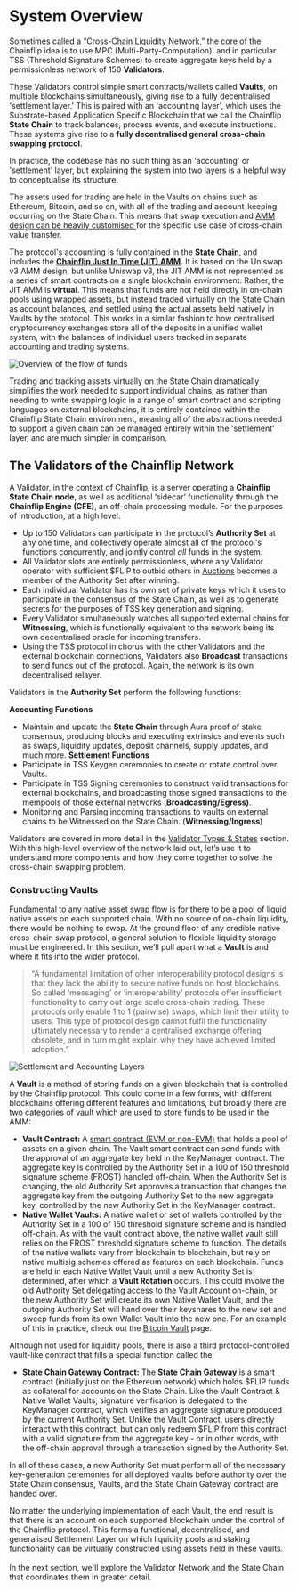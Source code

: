 # System Overview

Sometimes called a “Cross-Chain Liquidity Network,” the core of the Chainflip idea is to use MPC (Multi-Party-Computation), and in particular TSS (Threshold Signature Schemes) to create aggregate keys held by a permissionless network of 150 **Validators**.&#x20;

These Validators control simple smart contracts/wallets called **Vaults**, on multiple blockchains simultaneously, giving rise to a fully decentralised 'settlement layer.' This is paired with an 'accounting layer', which uses the Substrate-based Application Specific Blockchain that we call the Chainflip **State Chain** to track balances, process events, and execute instructions. These systems give rise to a **fully decentralised general cross-chain swapping protocol**.

In practice, the codebase has no such thing as an 'accounting' or 'settlement' layer, but explaining the system into two layers is a helpful way to conceptualise its structure.

The assets used for trading are held in the Vaults on chains such as Ethereum, Bitcoin, and so on, with all of the trading and account-keeping occurring on the State Chain. This means that swap execution and [AMM design can be heavily customised ](swaps-amm/just-in-time-amm-protocol.md)for the specific use case of cross-chain value transfer.

The protocol's accounting is fully contained in the [**State Chain**](validator-network/the-state-chain.md), and includes the [**Chainflip Just In Time (JIT) AMM**](swaps-amm/just-in-time-amm-protocol.md)**.** It is based on the Uniswap v3 AMM design, but unlike Uniswap v3, the JIT AMM is not represented as a series of smart contracts on a single blockchain environment. Rather, the JIT AMM is **virtual**. This means that funds are not held directly in on-chain pools using wrapped assets, but instead traded virtually on the State Chain as account balances, and settled using the actual assets held natively in Vaults by the protocol.
This works in a similar fashion to how centralised cryptocurrency exchanges store all of the deposits in a unified wallet system, with the balances of individual users tracked in separate accounting and trading systems.

![Overview of the flow of funds](public/concepts/systemdiagram.jpg)

Trading and tracking assets virtually on the State Chain dramatically simplifies the work needed to support individual chains, as rather than needing to write swapping logic in a range of smart contract and scripting languages on external blockchains, it is entirely contained within the Chainflip State Chain environment, meaning all of the abstractions needed to support a given chain can be managed entirely within the 'settlement' layer, and are much simpler in comparison.

## The Validators of the Chainflip Network

A Validator, in the context of Chainflip, is a server operating a **Chainflip State Chain node**, as well as additional ‘sidecar’ functionality through the **Chainflip Engine (CFE)**, an off-chain processing module. For the purposes of introduction, at a high level:

- Up to 150 Validators can participate in the protocol’s **Authority Set** at any one time, and collectively operate almost all of the protocol's functions concurrently, and jointly control _all_ funds in the system.
- All Validator slots are entirely permissionless, where any Validator operator with sufficient $FLIP to outbid others in [Auctions](validator-network/validator-auctions-bonds-and-rewards.md) becomes a member of the Authority Set after winning.&#x20;
- Each individual Validator has its own set of private keys which it uses to participate in the consensus of the State Chain, as well as to generate secrets for the purposes of TSS key generation and signing.
- Every Validator simultaneously watches all supported external chains for **Witnessing**, which is functionally equivalent to the network being its own decentralised oracle for incoming transfers.
- Using the TSS protocol in chorus with the other Validators and the external blockchain connections, Validators also **Broadcast** transactions to send funds out of the protocol. Again, the network is its own decentralised relayer.

Validators in the **Authority Set** perform the following functions:

**Accounting Functions**
  - Maintain and update the **State Chain** through Aura proof of stake consensus, producing blocks and executing extrinsics and events such as swaps, liquidity updates, deposit channels, supply updates, and much more.&#x20;
**Settlement Functions**
  - Participate in TSS Keygen ceremonies to create or rotate control over Vaults.
  - Participate in TSS Signing ceremonies to construct valid transactions for external blockchains, and broadcasting those signed transactions to the mempools of those external networks (**Broadcasting/Egress)**.
  - Monitoring and Parsing incoming transactions to vaults on external chains to be Witnessed on the State Chain. (**Witnessing/Ingress**)

Validators are covered in more detail in the [Validator Types & States](validator-network/validator-types-and-states.md) section. With this high-level overview of the network laid out, let’s use it to understand more components and how they come together to solve the cross-chain swapping problem.

### Constructing Vaults

Fundamental to any native asset swap flow is for there to be a pool of liquid native assets on each supported chain. With no source of on-chain liquidity, there would be nothing to swap. At the ground floor of any credible native cross-chain swap protocol, a general solution to flexible liquidity storage must be engineered. In this section, we’ll pull apart what a **Vault** is and where it fits into the wider protocol.

> “A fundamental limitation of other interoperability protocol designs is that they lack the ability to secure native funds on host blockchains. So called ‘messaging’ or ‘interoperability’ protocols offer insufficient functionality to carry out large scale cross-chain trading. These protocols only enable 1 to 1 (pairwise) swaps, which limit their utility to users. This type of protocol design cannot fulfil the functionality ultimately necessary to render a centralised exchange offering obsolete, and in turn might explain why they have achieved limited adoption.”

![Settlement and Accounting Layers](public/concepts/settlement_accounting_layers.webp)

A **Vault** is a method of storing funds on a given blockchain that is controlled by the Chainflip protocol. This could come in a few forms, with different blockchains offering different features and limitations, but broadly there are two categories of vault which are used to store funds to be used in the AMM:

- **Vault Contract:** A [smart contract (EVM or non-EVM)](./components/evm-ethereum-vault-design.mdx) that holds a pool of assets on a given chain. The Vault smart contract can send funds with the approval of an aggregate key held in the KeyManager contract. The aggregate key is controlled by the Authority Set in a 100 of 150 threshold signature scheme (FROST) handled off-chain. When the Authority Set is changing, the old Authority Set approves a transaction that changes the aggregate key from the outgoing Authority Set to the new aggregate key, controlled by the new Authority Set in the KeyManager contract.
- **Native Wallet Vaults:** A native wallet or set of wallets controlled by the Authority Set in a 100 of 150 threshold signature scheme and is handled off-chain. As with the vault contract above, the native wallet vault still relies on the FROST threshold signature scheme to function. The details of the native wallets vary from blockchain to blockchain, but rely on native multisig schemes offered as features on each blockchain. Funds are held in each Native Wallet Vault until a new Authority Set is determined, after which a **Vault Rotation** occurs. This could involve the old Authority Set delegating access to the Vault Account on-chain, or the new Authority Set will create its own Native Wallet Vault, and the outgoing Authority Set will hand over their keyshares to the new set and sweep funds from its own Wallet Vault into the new one. For an example of this in practice, check out the [Bitcoin Vault](components/bitcoin-vault-design.md) page.

Although not used for liquidity pools, there is also a third protocol-controlled vault-like contract that fills a special function called the:

- **State Chain Gateway Contract:** The [**State Chain Gateway**](./validator-network/state-chain-flip-gateway.mdx) is a smart contract (initially just on the Ethereum network) which holds \$FLIP funds as collateral for accounts on the State Chain. Like the Vault Contract & Native Wallet Vaults, signature verification is delegated to the KeyManager contract, which verifies an aggregate signature produced by the current Authority Set. Unlike the Vault Contract, users directly interact with this contract, but can only redeem $FLIP from this contract with a valid signature from the aggregate key - or in other words, with the off-chain approval through a transaction signed by the Authority Set.

In all of these cases, a new Authority Set must perform all of the necessary key-generation ceremonies for all deployed vaults before authority over the State Chain consensus, Vaults, and the State Chain Gateway contract are handed over.

No matter the underlying implementation of each Vault, the end result is that there is an account on each supported blockchain under the control of the Chainflip protocol. This forms a functional, decentralised, and generalised Settlement Layer on which liquidity pools and staking functionality can be virtually constructed using assets held in these vaults.\
\
In the next section, we'll explore the Validator Network and the State Chain that coordinates them in greater detail.
